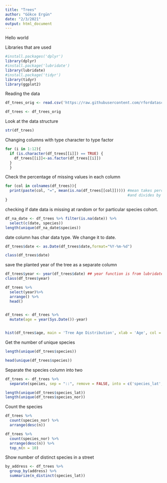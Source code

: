 ```yaml
---
title: "Trees"
author: "Gökce Ergün"
date: "2/3/2021"
output: html_document
---
```

Hello world

Libraries that are used
```r
#install.packages('dplyr')
library(dplyr)
#install.package('lubridate')
library(lubridate)
#install.package('tidyr')
library(tidyr)
library(ggplot2)
```



Reading the data
```r
df_trees_orig <- read.csv('https://raw.githubusercontent.com/rfordatascience/tidytuesday/master/data/2020/2020-01-28/sf_trees.csv')

```

```r
df_trees <- df_trees_orig
```


Look at the data structure

```r
str(df_trees)
```
Changing columns with type character to type factor
```r

for (i in 1:12){ 
  if (is.character(df_trees[[i]]) == TRUE) {
    df_trees[[i]]<-as.factor(df_trees[[i]])
  }
  }

```


Check the percentage of missing values in each column

```r
for (col in colnames(df_trees)){
  print(paste(col, "=", mean(is.na(df_trees[[col]])))) #mean takes percentage here because adds up all TRUES (since their value is 1)
                                                       #and divides by total number of values (TRUE + FALSE)
}
```
checking if date data is missing at random or for particular species cohort.
```r
df_na_date <- df_trees %>% filter(is.na(date)) %>% 
  select(c(date, species))  
length(unique(df_na_date$species))

```

date column has char data type. We change it to date. 
```r
df_trees$date <- as.Date(df_trees$date,format="%Y-%m-%d")
```

```r
class(df_trees$date)
```


save the planted year of the tree as a separate column

```r
df_trees$year <- year(df_trees$date) ## year function is from lubridate package
class(df_trees$year)
```


```r
df_trees %>%
  select(year)%>%
  arrange() %>%
  head()
  
```
```r

df_trees <- df_trees %>% 
  mutate(age = year(Sys.Date())-year)


hist(df_trees$age, main = 'Tree Age Distribution', xlab = 'Age', col = 'royalblue2')


```



Get the number of unique species
```r
length(unique(df_trees$species))
```


```r
head(unique(df_trees$species))

```

Separate the species column into two
```r
df_trees <- df_trees %>% 
  separate(species, sep = "::", remove = FALSE, into = c('species_lat', 'species_nor'))
```



```r
length(unique(df_trees$species_lat))
length(unique(df_trees$species_nor))
```

Count the species

```r
df_trees %>%
  count(species_nor) %>%
  arrange(desc(n))
```



```r
df_trees %>%
  count(species_nor) %>%
  arrange(desc(n)) %>%
  top_n(n = 10)
```




Show number of distinct species in a street

```r
by_address <- df_trees %>%
  group_by(address) %>%
  summarize(n_distinct(species_lat))
```


